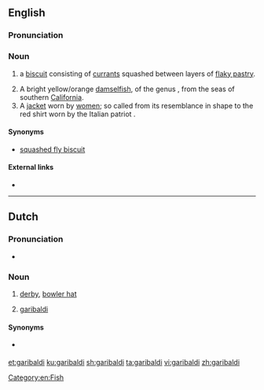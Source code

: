 {{also|Garibaldi}}
==English==
===Pronunciation===
{{rfp|lang=en}}

===Noun===
{{en-noun}}

# {{context|British|lang=en}} a [[biscuit]] consisting of [[currant]]s squashed between layers of [[flaky pastry]].
# A bright yellow/orange [[damselfish]], of the genus {{taxlink|Hypsypops|genus|noshow=1}}, from the seas of southern [[California]].
# A [[jacket]] worn by [[woman|women]]; so called from its resemblance in shape to the red shirt worn by the Italian patriot {{pedlink|Garibaldi}}.

====Synonyms====
* {{sense|biscuit}} [[squashed fly biscuit]]

====External links====
* {{pedia|Garibaldi biscuit}}


----

==Dutch==
===Pronunciation===
* {{audio|Nl-garibaldi.ogg|Audio}}

===Noun===
{{nl-noun|m|-'s|garibaldietje}}

# [[derby]], [[bowler hat]]
# {{context|zoology|lang=nl}} [[#English|garibaldi]] {{gloss|fish}}

====Synonyms====
* {{sense|bowler hat}} {{l|nl|garibaldihoed}}

[[Category:en:Fish]]

[[et:garibaldi]]
[[ku:garibaldi]]
[[sh:garibaldi]]
[[ta:garibaldi]]
[[vi:garibaldi]]
[[zh:garibaldi]]